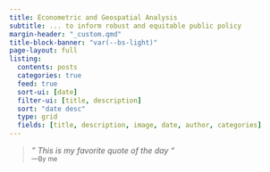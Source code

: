 ```yaml
---
title: Econometric and Geospatial Analysis
subtitle: ... to inform robust and equitable public policy
margin-header: "_custom.qmd"
title-block-banner: "var(--bs-light)"
page-layout: full
listing:
  contents: posts
  categories: true
  feed: true
  sort-ui: [date]
  filter-ui: [title, description]
  sort: "date desc"
  type: grid
  fields: [title, description, image, date, author, categories]
---
```


> *" This is my favorite quote of the day "*\
  <small class="text-muted"> ---By me </small>
